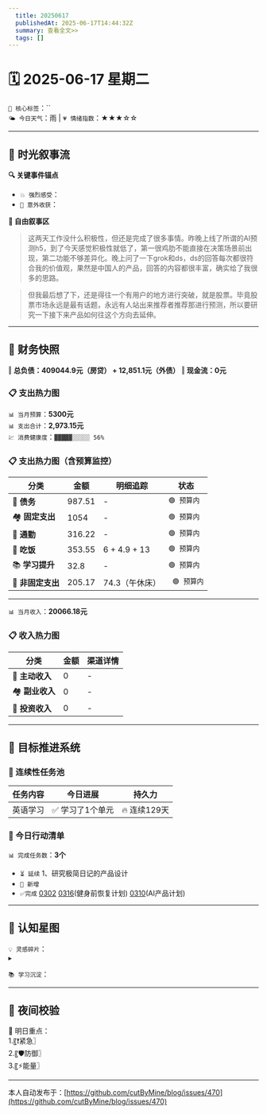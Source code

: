 ```yaml
---
  title: 20250617
  publishedAt: 2025-06-17T14:44:32Z
  summary: 查看全文>>
  tags: []
---
```


# 🗓️ 2025-06-17 星期二  
`🔑 核心标签`：``  
`🌤️ 今日天气`：雨 | `💗 情绪指数`：★★★☆☆   

---


## 🌊 **时光叙事流**
**🔍 关键事件锚点**  
- `💥 强烈感受`：                    
- `🎉 意外收获`：         

**📖 自由叙事区**  
> 这两天工作没什么积极性，但还是完成了很多事情。昨晚上线了所谓的AI预测h5，到了今天感觉积极性就低了，第一很鸡肋不能直接在决策场景前出现，第二功能不够差异化。晚上问了一下grok和ds，ds的回答每次都很符合我的价值观，果然是中国人的产品，回答的内容都很丰富，确实给了我很多的思路。

> 但我最后想了下，还是得往一个有用户的地方进行突破，就是股票。毕竟股票市场永远是最有话题，永远有人站出来推荐者推荐那进行预测，所以要研究一下接下来产品如何往这个方向去延伸。

---

## 💸 **财务快照**
‖ **总负债：409044.9元（房贷） + 12,851.1元（外债）**
‖ **现金流：0元**

### 📋 支出热力图

`📊 当月预算`：**5300元**  
`📊 支出合计`：**2,973.15元**  
`💹 消费健康度`：`▓▓▓▓▓░░░░░ 56%`  
### 📋 支出热力图（含预算监控）
| 分类         | 金额    | 明细追踪                  | 状态           |
|--------------|---------|---------------------------|----------------|
| 🏦 **债务**    | 987.51   | -    | `🟢 预算内`   |
| 🏘️ **固定支出** | 1054     |  -  | `🟢 预算内`     |
| 🚌 **通勤**     | 316.22   | -   | `🟢 预算内`     |
| 🍜 **吃饭**     | 353.55  | 6 + 4.9 + 13 | `🟢 预算内`   |
| 📚 **学习提升** | 32.8      | -      | `🟢 预算内`     |
| 🎲 **非固定支出** | 205.17     |  74.3（午休床）  | ` 🟢 预算内`  |
---

`📊 当月收入`：**20066.18元**  

### 📋 收入热力图
| 分类         | 金额    | 渠道详情             |
|--------------|---------|-------------------------|
| 🏦 **主动收入**  | 0                | -        |
| 🏘️ **副业收入**  | 0                | -        |
| 🚌 **投资收入**  | 0                | -        |



---

## 🎯 **目标推进系统**

### 🔄 连续性任务池
| 任务内容                | 今日进展          | 持久力     |
|-------------------------|-------------------|------------|
| 英语学习         | ✅ 学习了1个单元 | 🔥 连续129天  |



### 📌 今日行动清单

`📊 完成任务数`：**3个**  
- `⏳ 延续` 1、研究极简日记的产品设计             
- `🚩 新增`   
- `✅完成` [0302](note://WEB9685e40ae7a6464db1196641a1ffd0ee)   [0316](note://WEBc1fcc89ec3e741538b703e8017b38c9f)(健身前恢复计划)  [0310](note://WEBfc89f9187c014fbe9fab88e2d09b4bde)(AI产品计划)


---

## 🌌 **认知星图**
`💡 灵感碎片`：  
▸ 


`📚 学习沉淀`：  
>    

---

## 🌃 夜间校验

🚀 明日重点：  
1.〖❗紧急〗  
2.〖🛡️防御〗  
3.〖⚡能量〗

---
本人自动发布于：[https://github.com/cutByMine/blog/issues/470](https://github.com/cutByMine/blog/issues/470)
